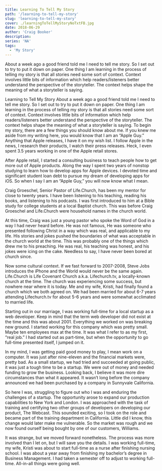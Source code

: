 ```yaml
---
title: Learning To Tell My Story
path: '/learning-to-tell-my-story'
slug: 'learning-to-tell-my-story'
cover: ./learningToTellMyStoryNoTxtFB.jpg
date: 2018-06-29
author: 'Craig Booker'
description:
series: 'NA'
tags:
  - 'My Story'
---
```


About a week ago a good friend told me I need to tell me story. So I set out to try to put it down on paper. One thing I am learning in the process of telling my story is that all stories need some sort of context. Context involves little bits of information which help readers/listeners better understand the perspective of the storyteller. The context helps shape the meaning of what a storyteller is saying.

Learning to Tell My Story
About a week ago a good friend told me I need to tell me story. So I set out to try to put it down on paper. One thing I am learning in the process of telling my story is that all stories need some sort of context. Context involves little bits of information which help readers/listeners better understand the perspective of the storyteller. The context helps shape the meaning of what a storyteller is saying. To begin my story, there are a few things you should know about me. If you knew me aside from my writing here, you would know that I am an “Apple Guy.” Anything that Apple releases, I have it on my wish list. I follow Apple in the news, I research their products, I watch their press releases. Heck, I even spent 3.5 years working in one of the Apple retail stores.

After Apple retail, I started a consulting business to teach people how to get more out of Apple products. Along the way I spent two years of nonstop studying to learn how to develop apps for Apple devices. I devoted time and significant student loan debt to pursue my dream of developing apps for iOS. So when I say I am an “Apple Guy,” you will now know what I mean.

Craig Groeschel, Senior Pastor of Life.Church, has been my mentor for close to twenty years. I have been listening to his teaching, reading his books, and listening to his podcasts. I was first introduced to him at a Bible study for college students at a local Baptist church. This was before Craig Groeschel and Life.Church were household names in the church world.

At this time, Craig was just a young pastor who spoke the Word of God in a way I had never heard before. He was not famous, He was someone who presented following Christ in a way which was real, and applicable to my life. His stories and jokes pushed the boundaries of what was acceptable in the church world at the time. This was probably one of the things which drew me to his preaching. He was real, his teaching was honest, and his jokes were icing on the cake. Needless to say, I have never been bored at church since.

Now some cultural context. If we fast forward to 2007-2008, Steve Jobs introduces the iPhone and the World would never be the same again. Life.Church is Life Covenant Church a.k.a. Lifechurch.tv, a locally-known church at the time. The church was experiencing some success, but nowhere near where it is today. Me and my wife, Kristi, had finally found a church which we both agreed on. We had been married for about 6-7 years attending Lifechurch.tv for about 5-6 years and were somewhat acclimated to married life.

Starting out in our marriage, I was working full-time for a local startup as a web developer. Keep in mind that the term web developer did not exist at the time and this was about 2001. Everything we worked on was breaking new ground. I started working for this company which was pretty small. Maybe ten employees max at the time. It was what I refer to as my first, “real job.” I had started out as part-time, but when the opportunity to go full-time presented itself, I jumped on it.

In my mind, I was getting paid good money to play, I mean work on a computer. It was just after nine-eleven and the financial markets were, pretty bad. As a small startup, we had tried and succeeded at going public, it was just a tough time to be a startup. We were out of money and needed funding to grow the business. Looking back, I believe it was more dire circumstances than what it appeared. It wasn’t long before the company announced we had been purchased by a company in Sunnyvale California.

So here I was, struggling to figure out who I was and enduring the challenges of a startup. The opportunity arose to expand our production capabilities to New York and London. I was approached with the task of training and certifying two other groups of developers on developing our product, The Webcast. This sounded exciting, so I took on the role and became part of the training department in California. Little did I know, this change would later make me vulnerable. So the market was rough and we now found ourself being bought by one of our customers, Williams.

It was strange, but we moved forward nonetheless. The process was more involved than I let on, but I will save you the details. I was working full-time, my wife, Kristi was about to start full-time as a nurse after finishing nursing school. I was about a year away from finishing my bachelor’s degree in Business Management. I had taken a semester off to adjust to working full-time. All-in-all things were going well.
